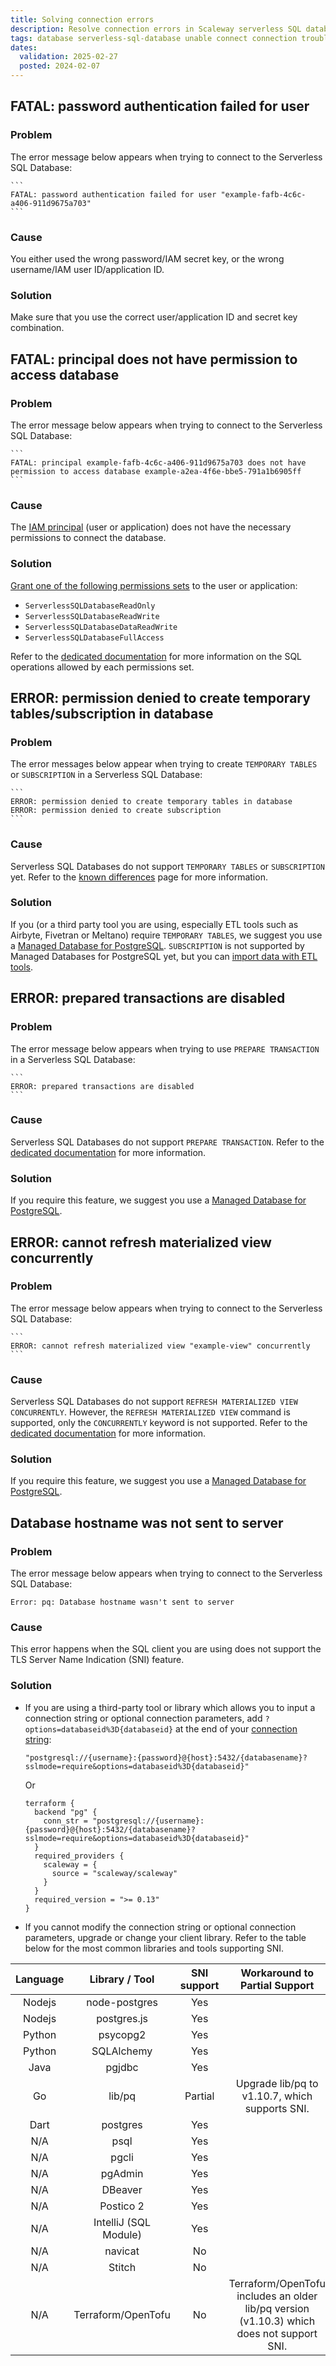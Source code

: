 ```yaml
---
title: Solving connection errors
description: Resolve connection errors in Scaleway serverless SQL databases with this guide.
tags: database serverless-sql-database unable connect connection troubleshooting connection error
dates:
  validation: 2025-02-27
  posted: 2024-02-07
---
```


## FATAL: password authentication failed for user

### Problem

The error message below appears when trying to connect to the Serverless SQL Database:

    ```
    FATAL: password authentication failed for user "example-fafb-4c6c-a406-911d9675a703"
    ```

### Cause

You either used the wrong password/IAM secret key, or the wrong username/IAM user ID/application ID.

### Solution

Make sure that you use the correct user/application ID and secret key combination.

## FATAL: principal does not have permission to access database

### Problem

The error message below appears when trying to connect to the Serverless SQL Database:

    ```
    FATAL: principal example-fafb-4c6c-a406-911d9675a703 does not have permission to access database example-a2ea-4f6e-bbe5-791a1b6905ff
    ```

### Cause

The [IAM principal](/iam/concepts/#principal) (user or application) does not have the necessary permissions to connect the database.

### Solution

[Grant one of the following permissions sets](/serverless-sql-databases/how-to/manage-permissions/) to the user or application:
  - `ServerlessSQLDatabaseReadOnly`
  - `ServerlessSQLDatabaseReadWrite`
  - `ServerlessSQLDatabaseDataReadWrite`
  - `ServerlessSQLDatabaseFullAccess`

Refer to the [dedicated documentation](/serverless-sql-databases/how-to/manage-permissions/) for more information on the SQL operations allowed by each permissions set.

## ERROR: permission denied to create temporary tables/subscription in database

### Problem

The error messages below appear when trying to create `TEMPORARY TABLES` or `SUBSCRIPTION` in a Serverless SQL Database:

    ```
    ERROR: permission denied to create temporary tables in database
    ERROR: permission denied to create subscription
    ```

### Cause

Serverless SQL Databases do not support `TEMPORARY TABLES` or `SUBSCRIPTION` yet. Refer to the [known differences](/serverless-sql-databases/reference-content/known-differences/#unsupported-sql-features) page for more information.

### Solution

If you (or a third party tool you are using, especially ETL tools such as Airbyte, Fivetran or Meltano) require `TEMPORARY TABLES`, we suggest you use a [Managed Database for PostgreSQL](https://www.scaleway.com/en/database/). `SUBSCRIPTION` is not supported by Managed Databases for PostgreSQL yet, but you can [import data with ETL tools](/managed-databases-for-postgresql-and-mysql/api-cli/import-data-to-managed-postgresql-databases/#import-data-from-a-file-csv-txt-etc).

## ERROR: prepared transactions are disabled

### Problem

The error message below appears when trying to use `PREPARE TRANSACTION` in a Serverless SQL Database:

    ```
    ERROR: prepared transactions are disabled
    ```

### Cause

Serverless SQL Databases do not support `PREPARE TRANSACTION`. Refer to the [dedicated documentation](/serverless-sql-databases/reference-content/known-differences/#unsupported-sql-features) for more information.

### Solution

If you require this feature, we suggest you use a [Managed Database for PostgreSQL](/managed-databases-for-postgresql-and-mysql/).

## ERROR: cannot refresh materialized view concurrently

### Problem

The error message below appears when trying to connect to the Serverless SQL Database:

    ```
    ERROR: cannot refresh materialized view "example-view" concurrently
    ```

### Cause

Serverless SQL Databases do not support `REFRESH MATERIALIZED VIEW CONCURRENTLY`. However, the `REFRESH MATERIALIZED VIEW` command is supported, only the `CONCURRENTLY` keyword is not supported. Refer to the [dedicated documentation](/serverless-sql-databases/reference-content/known-differences/#unsupported-sql-features) for more information. 

### Solution

If you require this feature, we suggest you use a [Managed Database for PostgreSQL](/managed-databases-for-postgresql-and-mysql/).

## Database hostname was not sent to server

### Problem

The error message below appears when trying to connect to the Serverless SQL Database:

  ```
  Error: pq: Database hostname wasn't sent to server
  ```

### Cause

This error happens when the SQL client you are using does not support the TLS Server Name Indication (SNI) feature.

### Solution

- If you are using a third-party tool or library which allows you to input a connection string or optional connection parameters,  add `?options=databaseid%3D{databaseid}` at the end of your [connection string](/serverless-sql-databases/how-to/connect-to-a-database/#how-to-connect-to-a-database-as-a-user):
    ```
    "postgresql://{username}:{password}@{host}:5432/{databasename}?sslmode=require&options=databaseid%3D{databaseid}"
  ```
  Or
  ```hcl
  terraform {
    backend "pg" {
      conn_str = "postgresql://{username}:{password}@{host}:5432/{databasename}?sslmode=require&options=databaseid%3D{databaseid}"
    }
    required_providers {
      scaleway = {
        source = "scaleway/scaleway"
      }
    }
    required_version = ">= 0.13"
  }
  ```
- If you cannot modify the connection string or optional connection parameters, upgrade or change your client library. Refer to the table below for the most common libraries and tools supporting SNI.

| Language |     Library / Tool    | SNI support   |                                    Workaround to Partial Support                |
|:--------:|:---------------------:|:-------------:|:-------------------------------------------------------------------------------:|
| Nodejs   | node-postgres         | Yes           |                                                                                 |
| Nodejs   | postgres.js           | Yes           |                                                                                 |
| Python   | psycopg2              | Yes           |                                                                                 |
| Python   | SQLAlchemy            | Yes           |                                                                                 |
| Java     | pgjdbc                | Yes           |                                                                                 |
| Go       | lib/pq                | Partial       | Upgrade lib/pq to v1.10.7, which supports SNI.                                  |
| Dart     | postgres              | Yes           |                                                                                 |
| N/A      | psql                  | Yes           |                                                                                 |
| N/A      | pgcli                 | Yes           |                                                                                 |
| N/A      | pgAdmin               | Yes           |                                                                                 |
| N/A      | DBeaver               | Yes           |                                                                                 |
| N/A      | Postico 2             | Yes           |                                                                                 |
| N/A      | IntelliJ (SQL Module) | Yes           |                                                                                 |
| N/A      | navicat               | No            |                                                                                 |
| N/A      | Stitch                | No            |                                                                                 |
| N/A      | Terraform/OpenTofu    | No            | Terraform/OpenTofu includes an older lib/pq version (v1.10.3) which does not support SNI. |
